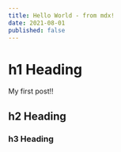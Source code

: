 ---
title: Hello World - from mdx!
date: 2021-08-01
published: false
---

# h1 Heading

My first post!!

## h2 Heading

### h3 Heading
